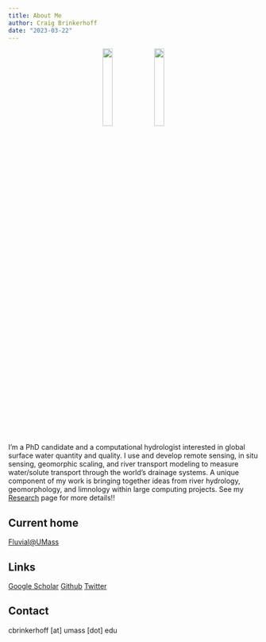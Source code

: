 ```yaml
---
title: About Me
author: Craig Brinkerhoff
date: "2023-03-22"
---
```


<center>
![](pic1.jpg){ width=20% }
![](pic2.jpg){ width=20% }
</center>

I'm a PhD candidate and a computational hydrologist interested in global surface water quantity and quality. I use and develop remote sensing, in situ sensing, geomorphic scaling, and river transport modeling to measure water/solute transport through the world’s drainage systems. A unique component of my work is bringing together ideas from river hydrology, geomorphology, and limnology within large computing projects. See my [Research](/research/) page for more details!!

## Current home
<a href="https://blogs.umass.edu/cjgleason/" target="_blank">Fluvial@UMass</a>

## Links
<a href="https://scholar.google.com/citations?user=PSOHzbQAAAAJ&hl=en" target="_blank">Google Scholar</a> <a href="https://github.com/craigbrinkerhoff" target="_blank">Github</a> <a href="https://twitter.com/Craigbrinkerhof" target="_blank">Twitter</a>

## Contact
cbrinkerhoff [at] umass [dot] edu
